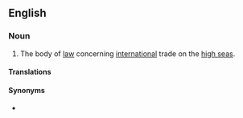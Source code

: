 ==English==

===Noun===
{{en-noun|-}}

# The body of [[law]] concerning [[international]] trade on the [[high seas]].

====Translations====
{{trans-see|body of law|admiralty law}}

====Synonyms====
* {{l|en|admiralty law}}
